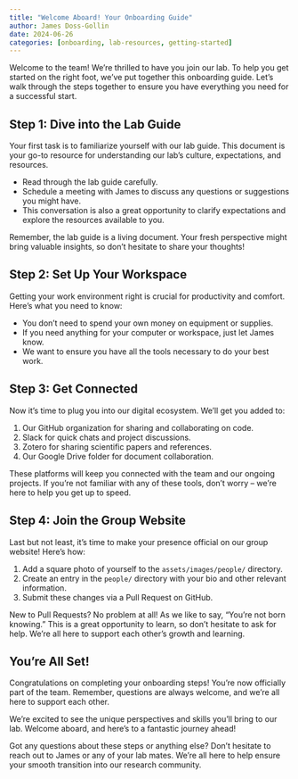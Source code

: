 ```yaml
---
title: "Welcome Aboard! Your Onboarding Guide"
author: James Doss-Gollin
date: 2024-06-26
categories: [onboarding, lab-resources, getting-started]
---
```


Welcome to the team! We're thrilled to have you join our lab.
To help you get started on the right foot, we've put together this onboarding guide.
Let's walk through the steps together to ensure you have everything you need for a successful start.

## Step 1: Dive into the Lab Guide

Your first task is to familiarize yourself with our lab guide.
This document is your go-to resource for understanding our lab's culture, expectations, and resources.

- Read through the lab guide carefully.
- Schedule a meeting with James to discuss any questions or suggestions you might have.
- This conversation is also a great opportunity to clarify expectations and explore the resources available to you.

Remember, the lab guide is a living document.
Your fresh perspective might bring valuable insights, so don't hesitate to share your thoughts!

## Step 2: Set Up Your Workspace

Getting your work environment right is crucial for productivity and comfort.
Here's what you need to know:

- You don't need to spend your own money on equipment or supplies.
- If you need anything for your computer or workspace, just let James know.
- We want to ensure you have all the tools necessary to do your best work.

## Step 3: Get Connected

Now it's time to plug you into our digital ecosystem.
We'll get you added to:

1. Our GitHub organization for sharing and collaborating on code.
2. Slack for quick chats and project discussions.
3. Zotero for sharing scientific papers and references.
4. Our Google Drive folder for document collaboration.

These platforms will keep you connected with the team and our ongoing projects.
If you're not familiar with any of these tools, don't worry – we're here to help you get up to speed.

## Step 4: Join the Group Website

Last but not least, it's time to make your presence official on our group website!
Here's how:

1. Add a square photo of yourself to the `assets/images/people/` directory.
2. Create an entry in the `people/` directory with your bio and other relevant information.
3. Submit these changes via a Pull Request on GitHub.

New to Pull Requests?
No problem at all!
As we like to say, "You're not born knowing."
This is a great opportunity to learn, so don't hesitate to ask for help.
We're all here to support each other's growth and learning.

## You're All Set!

Congratulations on completing your onboarding steps!
You're now officially part of the team.
Remember, questions are always welcome, and we're all here to support each other.

We're excited to see the unique perspectives and skills you'll bring to our lab.
Welcome aboard, and here's to a fantastic journey ahead!

Got any questions about these steps or anything else?
Don't hesitate to reach out to James or any of your lab mates.
We're all here to help ensure your smooth transition into our research community.